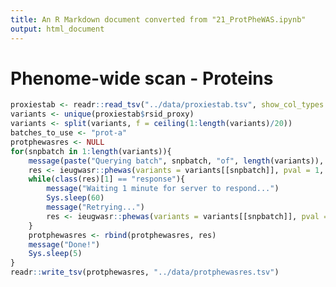 ```yaml
---
title: An R Markdown document converted from "21_ProtPheWAS.ipynb"
output: html_document
---
```


# Phenome-wide scan - Proteins

```r
proxiestab <- readr::read_tsv("../data/proxiestab.tsv", show_col_types = FALSE)
variants <- unique(proxiestab$rsid_proxy)
variants <- split(variants, f = ceiling(1:length(variants)/20))
batches_to_use <- "prot-a"
protphewasres <- NULL
for(snpbatch in 1:length(variants)){
    message(paste("Querying batch", snpbatch, "of", length(variants)), ".")
    res <- ieugwasr::phewas(variants = variants[[snpbatch]], pval = 1, batch = batches_to_use)
    while(class(res)[1] == "response"){
        message("Waiting 1 minute for server to respond...")
        Sys.sleep(60)
        message("Retrying...")
        res <- ieugwasr::phewas(variants = variants[[snpbatch]], pval = 1, batch = batches_to_use)
    }
    protphewasres <- rbind(protphewasres, res)
    message("Done!")
    Sys.sleep(5)
}
readr::write_tsv(protphewasres, "../data/protphewasres.tsv")
```

